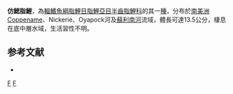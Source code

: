{{Speciesbox 
| taxon = Bivibranchia simulata
| status = LC
| status_system = IUCN3.1
| authority =  [[Géry|Géry]], [[Planquette|Planquette]] & [[Le_Bail|Le Bail]], 1991
| synonyms = *''Bivibranchia simulata surinamensis''<br /><small>Géry, Planquette & Le Bail, 1991</small>
}}
'''仿鰓脂鯉'''，為[[輻鰭魚綱|輻鰭魚綱]][[脂鯉目|脂鯉目]][[脂鯉亞目|脂鯉亞目]][[半齒脂鯉科|半齒脂鯉科]]的其一[[種|種]]，分布於[[南美洲|南美洲]]Coppename、Nickerie、Oyapock河及[[蘇利南河|蘇利南河]]流域，體長可達13.5公分，棲息在底中層水域，生活習性不明。

==参考文献==
{{refbegin}}
*{{FishBase_species|genus=Bivibranchia|species=simulata|year=2013|month=10}}
{{refend}}
{{Taxonbar|from=Q5566035}}

[[Category:鰓脂鯉屬|F]]
[[Category:1991年描述的鱼类|F]]